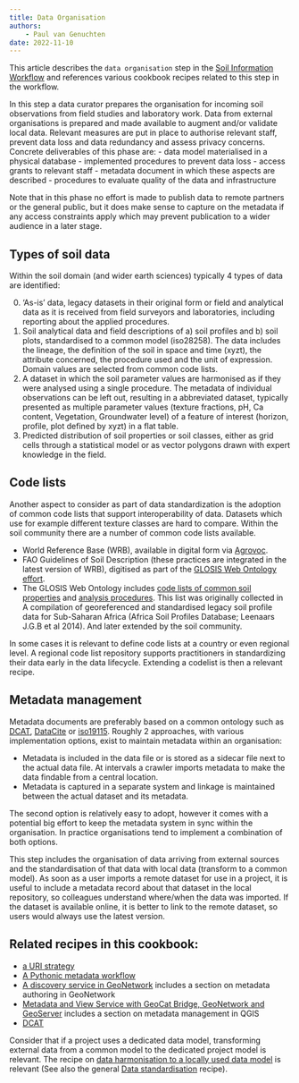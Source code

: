 ```yaml
---
title: Data Organisation
authors:
    - Paul van Genuchten
date: 2022-11-10
---
```


This article describes the `data organisation` step in the [Soil Information
Workflow](https://www.isric.org/index.php/utilise/community-practice) and
references various cookbook recipes related to this step in the workflow.

In this step a data curator prepares the organisation for incoming soil
observations from field studies and laboratory work. Data from external
organisations is prepared and made available to augment and/or validate local
data. Relevant measures are put in place to authorise relevant staff, prevent
data loss and data redundancy and assess privacy concerns. Concrete deliverables
of this phase are: 
- data model materialised in a physical database 
- implemented procedures to prevent data loss 
- access grants to relevant staff 
- metadata document in which these aspects are described
- procedures to evaluate quality of the data and infrastructure 

Note that in this phase no effort is made to publish data to remote partners or
the general public, but it does make sense to capture on the metadata if any
access constraints apply which may prevent publication to a wider audience in a
later stage.

## Types of soil data

Within the soil domain (and wider earth sciences) typically 4 types of data are identified: 

0.	‘As-is’ data, legacy datasets in their original form or field and analytical data as it is received from field surveyors and laboratories, including reporting about the applied procedures.
1.	Soil analytical data and field descriptions of a) soil profiles and b) soil plots, standardised to a common model (iso28258). The data includes the lineage, the definition of the soil in space and time (xyzt), the attribute concerned, the procedure used and the unit of expression. Domain values are selected from common code lists. 
2.	A dataset in which the soil parameter values are harmonised as if they were analysed using a single procedure. The metadata of individual observations can be left out, resulting in a abbreviated dataset, typically presented as multiple parameter values (texture fractions, pH, Ca content, Vegetation, Groundwater level) of a feature of interest (horizon, profile, plot defined by xyzt) in a flat table.
3.	Predicted distribution of soil properties or soil classes, either as grid cells through a statistical model or as vector polygons drawn with expert knowledge in the field. 

## Code lists

Another aspect to consider as part of data standardization is the adoption of common code lists that support interoperability of data. Datasets which use for example different texture classes are hard to compare. Within the soil community there are a number of common code lists available.  

- World Reference Base (WRB), available in digital form via [Agrovoc](http://aims.fao.org/aos/agrovoc/c_89f35c33). 
- FAO Guidelines of Soil Description (these practices are integrated in the latest version of WRB), digitised as part of the [GLOSIS Web Ontology effort](https://rapw3k.github.io/glosis/doc/glosis_cl/index-en.html). 
- The GLOSIS Web Ontology includes [code lists of common soil properties](https://rapw3k.github.io/glosis/doc/glosis_ext_property/index-en.html) and [analysis procedures](https://rapw3k.github.io/glosis/doc/glosis_procedure/index-en.html). This list was originally collected in A compilation of georeferenced and standardised legacy soil profile data for Sub-Saharan Africa (Africa Soil Profiles Database; Leenaars J.G.B et al 2014). And later extended by the soil community. 

In some cases it is relevant to define code lists at a country or even regional level. A regional code list repository supports practitioners in standardizing their data early in the data lifecycle. Extending a codelist is then a relevant recipe.


## Metadata management

Metadata documents are preferably based on a common ontology such as
[DCAT](cookbook/dcat.qmd), [DataCite](https://schema.datacite.org/) or 
[iso19115](https://www.iso.org/standard/53798.html). Roughly 2 approaches,
with various implementation options, exist to maintain metadata within an
organisation:

- Metadata is included in the data file or is stored as a sidecar file next to the actual data file. At intervals a crawler imports metadata to make the data findable from a central location.
- Metadata is captured in a separate system and linkage is maintained between the actual dataset and its metadata.

The second option is relatively easy to adopt, however it comes with a potential
big effort to keep the metadata system in sync within the organisation. In
practice organisations tend to implement a combination of both options. 

This step includes the organisation of data arriving from external sources
and the standardisation of that data with local data (transform to a common model). As soon as a user imports a
remote dataset for use in a project, it is useful to include a metadata record
about that dataset in the local repository, so colleagues understand where/when
the data was imported. If the dataset is available online, it is better to link
to the remote dataset, so users would always use the latest version. 

## Related recipes in this cookbook:

- [a URI strategy](cookbook/uri.qmd)
- [A Pythonic metadata workflow](cookbook/pygeometa.qmd)
- [A discovery service in GeoNetwork](cookbook/geonetwork.qmd) includes a section on
  metadata authoring in GeoNetwork
- [Metadata and View Service with GeoCat Bridge, GeoNetwork and
  GeoServer](cookbook/bridge-geoserver-geonetwork.qmd) includes a section on
metadata management in QGIS
- [DCAT](cookbook/dcat.qmd)

Consider that if a project uses a dedicated data model, transforming external data from a common model to the dedicated project model is relevant.
The recipe on [data harmonisation to a locally used data model](cookbook/hale-studio-consume-gml.qmd) is relevant (See also the general [Data
standardisation](etl.qmd) recipe).
